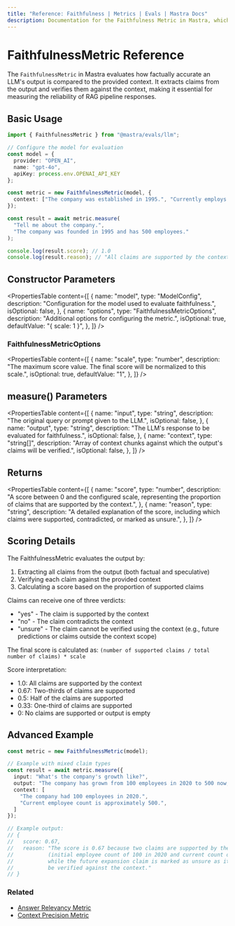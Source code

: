 ```yaml
---
title: "Reference: Faithfulness | Metrics | Evals | Mastra Docs"
description: Documentation for the Faithfulness Metric in Mastra, which evaluates the factual accuracy of LLM outputs compared to the provided context.
---
```


# FaithfulnessMetric Reference

The `FaithfulnessMetric` in Mastra evaluates how factually accurate an LLM's output is compared to the provided context. It extracts claims from the output and verifies them against the context, making it essential for measuring the reliability of RAG pipeline responses.

## Basic Usage

```typescript
import { FaithfulnessMetric } from "@mastra/evals/llm";

// Configure the model for evaluation
const model = {
  provider: "OPEN_AI",
  name: "gpt-4o",
  apiKey: process.env.OPENAI_API_KEY
};

const metric = new FaithfulnessMetric(model, {
  context: ["The company was established in 1995.", "Currently employs around 450-550 people."]
});

const result = await metric.measure(
  "Tell me about the company.",
  "The company was founded in 1995 and has 500 employees."
);

console.log(result.score); // 1.0
console.log(result.reason); // "All claims are supported by the context."
```

## Constructor Parameters

<PropertiesTable
  content={[
    {
      name: "model",
      type: "ModelConfig",
      description: "Configuration for the model used to evaluate faithfulness.",
      isOptional: false,
    },
    {
      name: "options",
      type: "FaithfulnessMetricOptions",
      description: "Additional options for configuring the metric.",
      isOptional: true,
      defaultValue: "{ scale: 1 }",
    },
  ]}
/>

### FaithfulnessMetricOptions

<PropertiesTable
  content={[
    {
      name: "scale",
      type: "number",
      description: "The maximum score value. The final score will be normalized to this scale.",
      isOptional: true,
      defaultValue: "1",
    },
  ]}
/>

## measure() Parameters

<PropertiesTable
  content={[
    {
      name: "input",
      type: "string",
      description: "The original query or prompt given to the LLM.",
      isOptional: false,
    },
    {
      name: "output",
      type: "string",
      description: "The LLM's response to be evaluated for faithfulness.",
      isOptional: false,
    },
    {
      name: "context",
      type: "string[]",
      description: "Array of context chunks against which the output's claims will be verified.",
      isOptional: false,
    },
  ]}
/>

## Returns

<PropertiesTable
  content={[
    {
      name: "score",
      type: "number",
      description: "A score between 0 and the configured scale, representing the proportion of claims that are supported by the context.",
    },
    {
      name: "reason",
      type: "string",
      description: "A detailed explanation of the score, including which claims were supported, contradicted, or marked as unsure.",
    },
  ]}
/>

## Scoring Details

The FaithfulnessMetric evaluates the output by:
1. Extracting all claims from the output (both factual and speculative)
2. Verifying each claim against the provided context
3. Calculating a score based on the proportion of supported claims

Claims can receive one of three verdicts:
- "yes" - The claim is supported by the context
- "no" - The claim contradicts the context
- "unsure" - The claim cannot be verified using the context (e.g., future predictions or claims outside the context scope)

The final score is calculated as: `(number of supported claims / total number of claims) * scale`

Score interpretation:
- 1.0: All claims are supported by the context
- 0.67: Two-thirds of claims are supported
- 0.5: Half of the claims are supported
- 0.33: One-third of claims are supported
- 0: No claims are supported or output is empty

## Advanced Example

```typescript
const metric = new FaithfulnessMetric(model);

// Example with mixed claim types
const result = await metric.measure({
  input: "What's the company's growth like?",
  output: "The company has grown from 100 employees in 2020 to 500 now, and might expand to 1000 by next year.",
  context: [
    "The company had 100 employees in 2020.",
    "Current employee count is approximately 500.",
  ]
});

// Example output:
// {
//   score: 0.67,
//   reason: "The score is 0.67 because two claims are supported by the context 
//           (initial employee count of 100 in 2020 and current count of 500), 
//           while the future expansion claim is marked as unsure as it cannot 
//           be verified against the context."
// }
```

### Related

- [Answer Relevancy Metric](./answer-relevancy)
- [Context Precision Metric](./context-precision) 